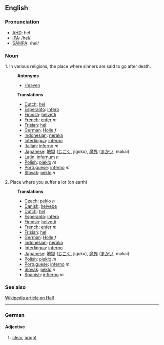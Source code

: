 ==English==
===Pronunciation===
*[[w:AHD|AHD]]: hel
*[[w:IPA|IPA]]: /hel/
*[[w:SAMPA|SAMPA]]: /hel/

===Noun===

1. In various religions, the place where sinners are said to go after death.
:'''Antonyms'''
:*[[Heaven]]
:'''Translations'''
:*[[Dutch]]: [[hel]]
:*[[Esperanto]]: [[infero]]
:*[[Finnish]]: [[helvetti]]
:*[[French]]: [[enfer]] ''m''
:*[[Frisian]]: [[hel]]
:*[[German]]: [[Hölle]] ''f''
:*[[Indonesian]]: [[neraka]]
:*[[Interlingua]]: [[inferno]]
:*[[Italian]]: [[inferno]] ''m''
:*[[Japanese]]: [[地獄]] ([[じごく]], jigoku), [[魔界]] ([[まかい]], makai)
:*[[Latin]]: [[infernum]] ''n''
:*[[Polish]]: [[piekło]] ''m''
:*[[Portuguese]]: [[inferno]] ''m''
:*[[Slovak]]: [[peklo]] ''n''

2. Place where you suffer a lot (on earth)
:'''Translations'''
:*[[Czech]]: [[peklo]] ''n''
:*[[Danish]]: [[helvede]]
:*[[Dutch]]: [[hel]]
:*[[Esperanto]]: [[infero]]
:*[[Finnish]]: [[helvetti]]
:*[[French]]: [[enfer]] ''m''
:*[[Frisian]]: [[hel]]
:*[[German]]: [[Hölle]] ''f''
:*[[Indonesian]]: [[neraka]]
:*[[Interlingua]]: [[inferno]]
:*[[Japanese]]: [[地獄]] ([[じごく]], jigoku), [[魔界]] ([[まかい]], makai)
:*[[Polish]]: [[piekło]] ''m''
:*[[Portuguese]]: [[inferno]] ''m''
:*[[Slovak]]: [[peklo]] ''n''
:*[[Spanish]]: [[infierno]] ''m''


===See also===
[http://en2.wikipedia.org/wiki/Hell Wikipedia article on Hell]
----

===German===
====Adjective====
#[[clear]], [[bright]]